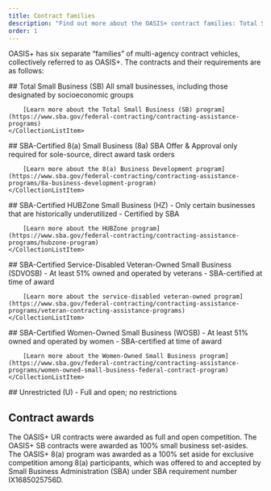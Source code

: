 ```yaml
---
title: Contract families
description: "Find out more about the OASIS+ contract families: Total Small Business (SB), 8(a), HUBZone, Service-Disabled Veteran-Owned, Women-owned, and Unrestricted."
order: 1
---
```


OASIS+ has six separate “families” of multi-agency contract vehicles, collectively referred to as OASIS+. The contracts and their requirements are as follows:

<CollectionList>
    <CollectionListItem  img_src="images/sba-icons/total-small-business.svg" img_alt="Total Small Business (SB) icon">
        ## Total Small Business (SB)
        All small businesses, including those designated by socioeconomic groups

        [Learn more about the Total Small Business (SB) program](https://www.sba.gov/federal-contracting/contracting-assistance-programs) 
    </CollectionListItem>
</CollectionList>
<CollectionList>
    <CollectionListItem  img_src="images/sba-icons/8-a.svg" img_alt="8(a) certified icon">
        ## SBA-Certified 8(a) Small Business (8a)
        SBA Offer & Approval only required for sole-source, direct award task orders

        [Learn more about the 8(a) Business Development program](https://www.sba.gov/federal-contracting/contracting-assistance-programs/8a-business-development-program) 
    </CollectionListItem>
</CollectionList>
<CollectionList>
    <CollectionListItem  img_src="images/sba-icons/hub-zone.svg" img_alt="HUB zone cerfified icon">
        ## SBA-Certified HUBZone Small Business (HZ)
        - Only certain businesses that are historically underutilized
        - Certified by SBA

        [Learn more about the HUBZone program](https://www.sba.gov/federal-contracting/contracting-assistance-programs/hubzone-program) 
    </CollectionListItem>
</CollectionList>
<CollectionList>
    <CollectionListItem  img_src="images/sba-icons/service-disabled-veteran-owned.svg" img_alt="Service-owned veteran-owned certified icon">
        ## SBA-Certified Service-Disabled Veteran-Owned Small Business (SDVOSB)
        - At least 51% owned and operated by veterans
        - SBA-certified at time of award

        [Learn more about the service-disabled veteran-owned program](https://www.sba.gov/federal-contracting/contracting-assistance-programs/veteran-contracting-assistance-programs) 
    </CollectionListItem>
</CollectionList>
<CollectionList>
    <CollectionListItem  img_src="images/sba-icons/wosb-certified.svg" img_alt="SBA Woman-owned small business certified icon">
        ## SBA-Certified Women-Owned Small Business (WOSB)
        - At least 51% owned and operated by women
        - SBA-certified at time of award

        [Learn more about the Women-Owned Small Business program](https://www.sba.gov/federal-contracting/contracting-assistance-programs/women-owned-small-business-federal-contract-program) 
    </CollectionListItem>
</CollectionList>
<CollectionList>
    <CollectionListItem  img_src="images/sba-icons/unrestricted.svg" img_alt="Unrestricted icon">
        ## Unrestricted (U)
        - Full and open; no restrictions
    </CollectionListItem>
</CollectionList>

## Contract awards
The OASIS+ UR contracts were awarded as full and open competition. The OASIS+ SB contracts were awarded as 100% small business set-asides. The OASIS+ 8(a) program was awarded as a 100% set aside for exclusive competition among 8(a) participants, which was offered to and accepted by Small Business Administration (SBA) under SBA requirement number IX1685025756D.


